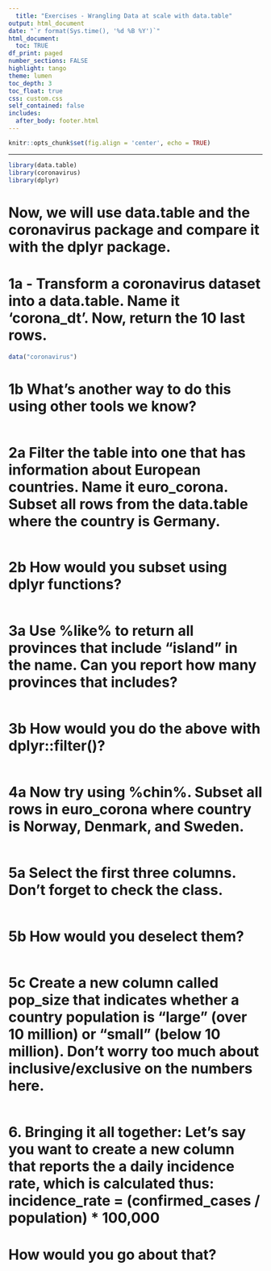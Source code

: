 ```yaml
---
  title: "Exercises - Wrangling Data at scale with data.table"
output: html_document
date: "`r format(Sys.time(), '%d %B %Y')`"
html_document:
  toc: TRUE
df_print: paged
number_sections: FALSE
highlight: tango
theme: lumen
toc_depth: 3
toc_float: true
css: custom.css 
self_contained: false
includes:
  after_body: footer.html
---
```

  
```r
knitr::opts_chunk$set(fig.align = 'center', echo = TRUE)
```

***

```r
library(data.table)
library(coronavirus)
library(dplyr)
```

# Now, we will use data.table and the coronavirus package and compare it with the dplyr package.

# 1a - Transform a coronavirus dataset into a data.table. Name it 'corona_dt'. Now, return the 10 last rows. 
```r
data("coronavirus")

```

# 1b What's another way to do this using other tools we know?
```r

```

# 2a Filter the table into one that has information about European countries. Name it euro_corona. Subset all rows from the data.table where the country is Germany.
```r

```

# 2b How would you subset using dplyr functions?
```r

```

# 3a Use %like% to return all provinces that include "island" in the name. Can you report how many provinces that includes?
```r

```

# 3b How would you do the above with dplyr::filter()?
```r

```

# 4a Now try using %chin%. Subset all rows in euro_corona where country is Norway, Denmark, and Sweden.
```r

```

# 5a Select the first three columns. Don't forget to check the class.
```r

```

# 5b How would you deselect them?
```r

```

# 5c Create a new column called pop_size that indicates whether a country population is "large" (over 10 million) or "small" (below 10 million). Don't worry too much about inclusive/exclusive on the numbers here.
```r

```

# 6. Bringing it all together: Let's say you want to create a new column that reports the a daily incidence rate, which is calculated thus: incidence_rate = (confirmed_cases / population) * 100,000

# How would you go about that?
```r

```



